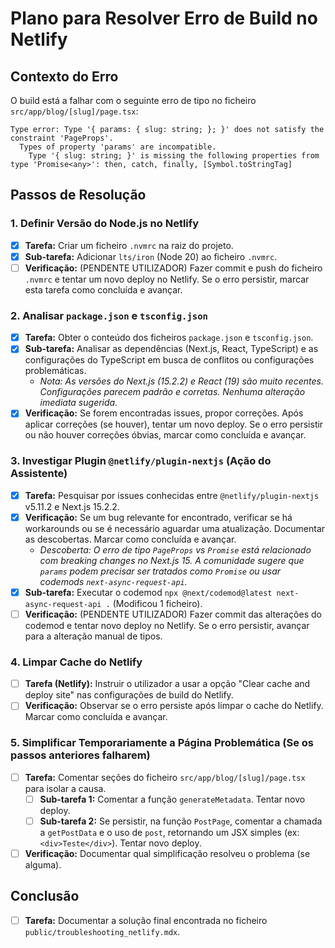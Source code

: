 # Plano para Resolver Erro de Build no Netlify

## Contexto do Erro

O build está a falhar com o seguinte erro de tipo no ficheiro `src/app/blog/[slug]/page.tsx`:
```
Type error: Type '{ params: { slug: string; }; }' does not satisfy the constraint 'PageProps'.
  Types of property 'params' are incompatible.
    Type '{ slug: string; }' is missing the following properties from type 'Promise<any>': then, catch, finally, [Symbol.toStringTag]
```

## Passos de Resolução

### 1. Definir Versão do Node.js no Netlify
   - [x] **Tarefa:** Criar um ficheiro `.nvmrc` na raiz do projeto.
   - [x] **Sub-tarefa:** Adicionar `lts/iron` (Node 20) ao ficheiro `.nvmrc`.
   - [ ] **Verificação:** (PENDENTE UTILIZADOR) Fazer commit e push do ficheiro `.nvmrc` e tentar um novo deploy no Netlify. Se o erro persistir, marcar esta tarefa como concluída e avançar.

### 2. Analisar `package.json` e `tsconfig.json`
   - [x] **Tarefa:** Obter o conteúdo dos ficheiros `package.json` e `tsconfig.json`.
   - [x] **Sub-tarefa:** Analisar as dependências (Next.js, React, TypeScript) e as configurações do TypeScript em busca de conflitos ou configurações problemáticas.
     - *Nota: As versões do Next.js (15.2.2) e React (19) são muito recentes. Configurações parecem padrão e corretas. Nenhuma alteração imediata sugerida.*
   - [x] **Verificação:** Se forem encontradas issues, propor correções. Após aplicar correções (se houver), tentar um novo deploy. Se o erro persistir ou não houver correções óbvias, marcar como concluída e avançar.

### 3. Investigar Plugin `@netlify/plugin-nextjs` (Ação do Assistente)
   - [x] **Tarefa:** Pesquisar por issues conhecidas entre `@netlify/plugin-nextjs` v5.11.2 e Next.js 15.2.2.
   - [x] **Verificação:** Se um bug relevante for encontrado, verificar se há workarounds ou se é necessário aguardar uma atualização. Documentar as descobertas. Marcar como concluída e avançar.
     - *Descoberta: O erro de tipo `PageProps` vs `Promise` está relacionado com breaking changes no Next.js 15. A comunidade sugere que `params` podem precisar ser tratados como `Promise` ou usar codemods `next-async-request-api`.*
   - [x] **Sub-tarefa:** Executar o codemod `npx @next/codemod@latest next-async-request-api .` (Modificou 1 ficheiro).
   - [ ] **Verificação:** (PENDENTE UTILIZADOR) Fazer commit das alterações do codemod e tentar novo deploy no Netlify. Se o erro persistir, avançar para a alteração manual de tipos.

### 4. Limpar Cache do Netlify
   - [ ] **Tarefa (Netlify):** Instruir o utilizador a usar a opção "Clear cache and deploy site" nas configurações de build do Netlify.
   - [ ] **Verificação:** Observar se o erro persiste após limpar o cache do Netlify. Marcar como concluída e avançar.

### 5. Simplificar Temporariamente a Página Problemática (Se os passos anteriores falharem)
   - [ ] **Tarefa:** Comentar seções do ficheiro `src/app/blog/[slug]/page.tsx` para isolar a causa.
        - [ ] **Sub-tarefa 1:** Comentar a função `generateMetadata`. Tentar novo deploy.
        - [ ] **Sub-tarefa 2:** Se persistir, na função `PostPage`, comentar a chamada a `getPostData` e o uso de `post`, retornando um JSX simples (ex: `<div>Teste</div>`). Tentar novo deploy.
   - [ ] **Verificação:** Documentar qual simplificação resolveu o problema (se alguma).

## Conclusão
   - [ ] **Tarefa:** Documentar a solução final encontrada no ficheiro `public/troubleshooting_netlify.mdx`. 
